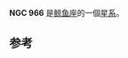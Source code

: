 {{NGCInfoBox|NGCID=NGC 966|發現者=法蘭斯·萊文沃思|發現日期=1886年-月-日|其他編號=ESO 545-30,MCG -3-7-29|曆元=J2000.0|赤經=31分47.1秒
|赤緯=-19°52'54"|星座=鲸鱼座|星體=星系|星等=13.3|表面亮度=13.3|藍等=14.3}}

'''NGC 966''' 是[[鲸鱼座|鲸鱼座]]的一個[[星系|星系]]。

==参考==
{{reflist}}
{{NGCReference|966}}
{{Catalogs|NGC=966}}

{{Galaxy-stub}}